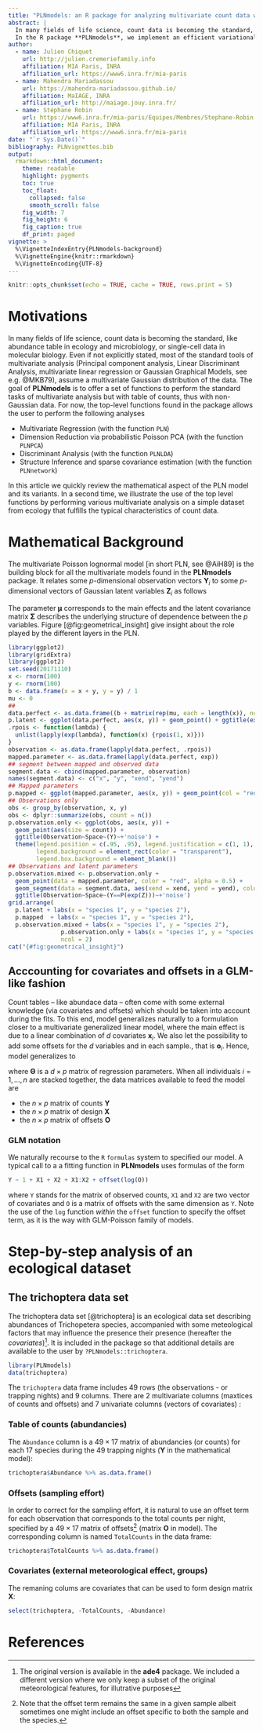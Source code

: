 ```yaml
---
title: "PLNmodels: an R package for analyzing multivariate count data with Poisson Lognormal models"
abstract: |
  In many fields of life science, count data is becoming the standard, like abundance table in ecology and microbiology, or single-cell data in molecular biology. The Poisson lognormal model is a latent model that describes the dependency structure of the data in an underlying Gaussian layer, while the observation layer of the count is Poisson distributed. As such, it offers the flexibility of the multivariate Gaussian distribution while preserving count distributions. <br/>
  In the R package **PLNmodels**, we implement an efficient variational strategy for inferring the standard Poisson lognormal model. We derive a series of model by transposing the classical tools from multivariate analysis, mostly tight to the Gaussian assumption of the data, to count data. **PLNmodels** includes variants for Principal Component Analysis, Discriminant Analysis, sparse inverse covariance estimation _a.k.a._ network inference and more coming, all designed for multivariate count data. <div class='altmetric-embed' data-badge-type='donut' data-doi="10.1007/s11222-010-9191-2"></div>
author:
  - name: Julien Chiquet 
    url: http://julien.cremeriefamily.info
    affiliation: MIA Paris, INRA
    affiliation_url: https://www6.inra.fr/mia-paris
  - name: Mahendra Mariadassou
    url: https://mahendra-mariadassou.github.io/
    affiliation: MaIAGE, INRA
    affiliation_url: http://maiage.jouy.inra.fr/
  - name: Stéphane Robin
    url: https://www6.inra.fr/mia-paris/Equipes/Membres/Stephane-Robin
    affiliation: MIA Paris, INRA
    affiliation_url: https://www6.inra.fr/mia-paris
date: "`r Sys.Date()`"
bibliography: PLNvignettes.bib
output: 
  rmarkdown::html_document:
    theme: readable
    highlight: pygments
    toc: true
    toc_float:
      collapsed: false
      smooth_scroll: false
    fig_width: 7
    fig_height: 6
    fig_caption: true
    df_print: paged
vignette: >
  %\VignetteIndexEntry{PLNmodels-background}
  %\VignetteEngine{knitr::rmarkdown}
  %\VignetteEncoding{UTF-8}
---
```


```r
knitr::opts_chunk$set(echo = TRUE, cache = TRUE, rows.print = 5)
```

# Motivations

In many fields of life science, count data is becoming the standard, like abundance table in ecology and microbiology, or single-cell data in molecular biology. Even if not explicitly stated, most of the standard tools of multivariate analysis (Principal component analysis, Linear Discriminant Analysis, multivariate linear regression or Gaussian Graphical Models, see e.g. @MKB79), assume a multivariate Gaussian distribution of the data. The goal of **PLNmodels** is to offer a set of functions to perform the standard tasks of multivariate analysis but with table of counts, thus with non-Gaussian data. For now, the top-level functions found in the package allows the user to perform the following analyses

 - Multivariate Regression (with the function `PLN`)
 - Dimension Reduction via probabilistic Poisson PCA (with the function `PLNPCA`)
 - Discriminant Analysis (with the function `PLNLDA`)
 - Structure Inference and sparse covariance estimation (with the function `PLNnetwork`)

In this article we quickly review the mathematical aspect of the PLN model and its variants. In a second time, we illustrate the use of the top level functions by performing various multivariate analysis on a simple dataset from ecology that fulfills the typical characteristics of count data. 

# Mathematical Background

The multivariate Poisson lognormal model [in short PLN, see @AiH89] is the building block for all the multivariate models found in the **PLNmodels** package. It relates some $p$-dimensional observation vectors $\mathbf{Y}_i$ to some  $p$-dimensional vectors of Gaussian latent variables $\mathbf{Z}_i$ as follows
\begin{equation}
  \label{eq:pln-model}
  \begin{array}{rcl}
  \text{latent space } &   \mathbf{Z}_i \sim \mathcal{N}({\boldsymbol\mu},\boldsymbol\Sigma), \\
  \text{observation space } &  Y_{ij} | Z_{ij} \quad \text{indep.} &   \mathbf{Y}_i | \mathbf{Z}_i\sim\mathcal{P}\left(\exp\{\mathbf{Z}_i\}\right).
  \end{array}
\end{equation}

The parameter ${\boldsymbol\mu}$ corresponds to the main effects and the latent covariance matrix $\boldsymbol\Sigma$ describes the underlying structure of dependence between the $p$ variables. Figure [@fig:geometrical_insight] give insight about the role played by the different layers in the PLN.

```r
library(ggplot2)
library(gridExtra)
library(ggplot2)
set.seed(20171110)
x <- rnorm(100)
y <- rnorm(100)
b <- data.frame(x = x + y, y = y) / 1
mu <- 0
##
data.perfect <- as.data.frame((b + matrix(rep(mu, each = length(x)), ncol = 2)))
p.latent <- ggplot(data.perfect, aes(x, y)) + geom_point() + ggtitle(expression(Latent~Space~(Z)))
.rpois <- function(lambda) {
  unlist(lapply(exp(lambda), function(x) {rpois(1, x)}))
}
observation <- as.data.frame(lapply(data.perfect, .rpois))
mapped.parameter <- as.data.frame(lapply(data.perfect, exp))
## segment between mapped and observed data
segment.data <- cbind(mapped.parameter, observation)
names(segment.data) <- c("x", "y", "xend", "yend")
## Mapped parameters
p.mapped <- ggplot(mapped.parameter, aes(x, y)) + geom_point(col = "red") + ggtitle(expression(Observation~Space~(exp(Z))))
## Observations only
obs <- group_by(observation, x, y)
obs <- dplyr::summarize(obs, count = n())
p.observation.only <- ggplot(obs, aes(x, y)) +
  geom_point(aes(size = count)) +
  ggtitle(Observation~Space~(Y)~+'noise') +
  theme(legend.position = c(.95, .95), legend.justification = c(1, 1),
        legend.background = element_rect(color = "transparent"),
        legend.box.background = element_blank())
## Observations and latent parameters
p.observation.mixed <- p.observation.only +
  geom_point(data = mapped.parameter, color = "red", alpha = 0.5) +
  geom_segment(data = segment.data, aes(xend = xend, yend = yend), color = "black", alpha = 0.2) +
  ggtitle(Observation~Space~(Y==P(exp(Z)))~+'noise')
grid.arrange(
  p.latent + labs(x = "species 1", y = "species 2"),
  p.mapped  + labs(x = "species 1", y = "species 2"),
  p.observation.mixed + labs(x = "species 1", y = "species 2"),
               p.observation.only + labs(x = "species 1", y = "species 2"),
               ncol = 2)
cat("{#fig:geometrical_insight}")
```


## Acccounting for covariates and offsets in a GLM-like fashion

Count tables  -- like abundace data -- often come with some external knowledge (via covariates and offsets) which should be taken into account during the fits. To this end, model \eqref{eq:pln-model} generalizes naturally to a formulation closer to a multivariate generalized linear model, where the main effect is due to a linear combination of $d$ covariates $\mathbf{x}_i$. We also let the possibility to add some offsets for the $d$ variables and in each sample., that is $\mathbf{o}_i$. Hence, model \eqref{eq:pln-model} generalizes to

\begin{equation}
  \label{eq:pln-model-glm}
  \mathbf{Y}_i | \mathbf{Z}_i \sim \mathcal{P}\left(\exp\{\mathbf{Z}_i\}\right), \qquad \mathbf{Z}_i \sim \mathcal{N}({\mathbf{o}_i + \mathbf{x}_i^\top\boldsymbol\Theta},\boldsymbol\Sigma), \\
\end{equation}
where $\boldsymbol\Theta$ is a $d\times p$ matrix of regression parameters. When all individuals $i=1,\dots,n$ are stacked together, the data matrices available to feed the model are

  - the $n\times p$ matrix of counts  $\mathbf{Y}$
  - the $n\times p$ matrix of design  $\mathbf{X}$
  - the $n\times p$ matrix of offsets $\mathbf{O}$

### GLM notation {-}

We naturally recourse to the `R` `formulas` system to specified our model. A typical call to a a fitting function in **PLNmodels** uses formulas of the form

```r
Y ~ 1 + X1 + X2 + X1:X2 + offset(log(O))
```

where `Y` stands for the matrix of observed counts, `X1` and `X2` are two vector of covariates and `O` is a matrix of offsets with the same dimension as `Y`. Note the use of the `log` function _within_ the `offset` function to specify the offset term, as it is the way with GLM-Poisson family of models.

# Step-by-step analysis of an ecological dataset

## The trichoptera data set

The trichoptera data set [@trichoptera] is an ecological data set describing abundances of Trichopetera species, accompanied with some meteological factors that may influence the presence their presence (hereafter the _covariates_)^[The original version is available in the **ade4** package. We included a different version where we only keep a subset of the original meteorological features, for illutrative purposes]. It is included in the package so that additional details are available to the user by `?PLNmodels::trichoptera`.

```r
library(PLNmodels)
data(trichoptera)
```

The `trichoptera` data frame includes 49 rows (the observations - or trapping nights) and 9 columns. There are 2 multivariate columns (maxtices of counts and offsets) and 7 univariate columns (vectors of covariates) :

### Table of counts (abundancies) {-}

The `Abundance` column is a $49 \times 17$ matrix of abundancies (or counts) for each 17 species during the 49 trapping nights ($\mathbf{Y}$ in the mathematical model):

```r
trichoptera$Abundance %>% as.data.frame()
```

### Offsets (sampling effort) {-}

In order to correct for the sampling effort, it is natural to use an offset term for each observation that corresponds to the total counts per night, specified by a $49 \times 17$ matrix of offsets^[Note that the offset term remains the same in a given sample albeit sometimes one might include an offset specific to both the sample and the species.] (matrix $\mathbf{O}$ in  model). The corresponding column is named `TotalCounts` in the data frame: 

```r
trichoptera$TotalCounts %>% as.data.frame()
```

### Covariates (external meteorological effect, groups) {-}

The remaning colums are covariates that can be used to form design matrix $\mathbf{X}$:

```r
select(trichoptera, -TotalCounts, -Abundance)
```

# References
